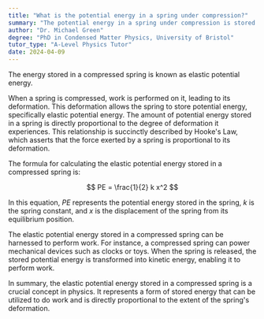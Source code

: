 ```yaml
---
title: "What is the potential energy in a spring under compression?"
summary: "The potential energy in a spring under compression is stored elastic potential energy."
author: "Dr. Michael Green"
degree: "PhD in Condensed Matter Physics, University of Bristol"
tutor_type: "A-Level Physics Tutor"
date: 2024-04-09
---
```


The energy stored in a compressed spring is known as elastic potential energy. 

When a spring is compressed, work is performed on it, leading to its deformation. This deformation allows the spring to store potential energy, specifically elastic potential energy. The amount of potential energy stored in a spring is directly proportional to the degree of deformation it experiences. This relationship is succinctly described by Hooke's Law, which asserts that the force exerted by a spring is proportional to its deformation.

The formula for calculating the elastic potential energy stored in a compressed spring is:

$$
PE = \frac{1}{2} k x^2
$$

In this equation, $PE$ represents the potential energy stored in the spring, $k$ is the spring constant, and $x$ is the displacement of the spring from its equilibrium position.

The elastic potential energy stored in a compressed spring can be harnessed to perform work. For instance, a compressed spring can power mechanical devices such as clocks or toys. When the spring is released, the stored potential energy is transformed into kinetic energy, enabling it to perform work.

In summary, the elastic potential energy stored in a compressed spring is a crucial concept in physics. It represents a form of stored energy that can be utilized to do work and is directly proportional to the extent of the spring's deformation.
    
